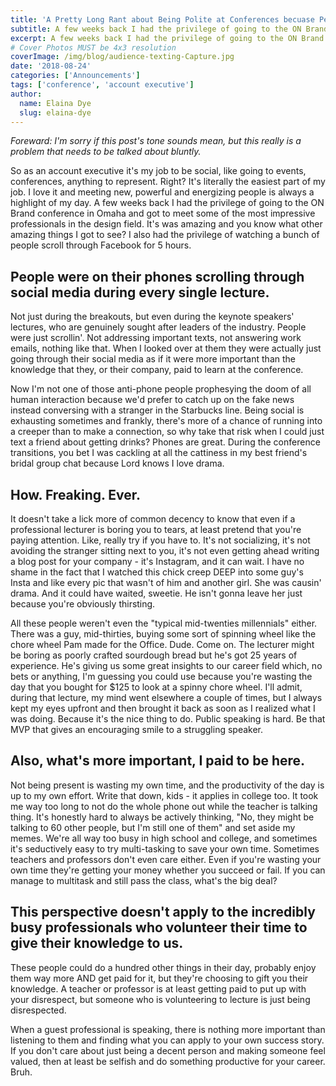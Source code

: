 ```yaml
---
title: 'A Pretty Long Rant about Being Polite at Conferences becuase People Need to Hear It'
subtitle: A few weeks back I had the privilege of going to the ON Brand conference in Omaha and got to meet some of the most impressive professionals in the design field.
excerpt: A few weeks back I had the privilege of going to the ON Brand conference in Omaha and got to meet some of the most impressive professionals in the design field.
# Cover Photos MUST be 4x3 resolution
coverImage: /img/blog/audience-texting-Capture.jpg
date: '2018-08-24'
categories: ['Announcements']
tags: ['conference', 'account executive']
author:
  name: Elaina Dye
  slug: elaina-dye
---
```


_Foreward: I'm sorry if this post's tone sounds mean, but this really is a problem that needs to be talked about bluntly._

So as an account executive it's my job to be social, like going to events, conferences, anything to represent. Right? It's literally the easiest part of my job. I love it and meeting new, powerful and energizing people is always a highlight of my day. A few weeks back I had the privilege of going to the ON Brand conference in Omaha and got to meet some of the most impressive professionals in the design field. It's was amazing and you know what other amazing things I got to see? I also had the privilege of watching a bunch of people scroll through Facebook for 5 hours.

## People were on their phones scrolling through social media during every single lecture.

Not just during the breakouts, but even during the keynote speakers' lectures, who are genuinely sought after leaders of the industry. People were just scrollin'. Not addressing important texts, not answering work emails, nothing like that. When I looked over at them they were actually just going through their social media as if it were more important than the knowledge that they, or their company, paid to learn at the conference.

Now I'm not one of those anti-phone people prophesying the doom of all human interaction because we'd prefer to catch up on the fake news instead conversing with a stranger in the Starbucks line. Being social is exhausting sometimes and frankly, there's more of a chance of running into a creeper than to make a connection, so why take that risk when I could just text a friend about getting drinks? Phones are great. During the conference transitions, you bet I was cackling at all the cattiness in my best friend's bridal group chat because Lord knows I love drama.

## How. Freaking. Ever.

It doesn't take a lick more of common decency to know that even if a professional lecturer is boring you to tears, at least pretend that you're paying attention. Like, really try if you have to. It's not socializing, it's not avoiding the stranger sitting next to you, it's not even getting ahead writing a blog post for your company - it's Instagram, and it can wait. I have no shame in the fact that I watched this chick creep DEEP into some guy's Insta and like every pic that wasn't of him and another girl. She was causin' drama. And it could have waited, sweetie. He isn't gonna leave her just because you're obviously thirsting.

All these people weren't even the "typical mid-twenties millennials" either. There was a guy, mid-thirties, buying some sort of spinning wheel like the chore wheel Pam made for the Office. Dude. Come on. The lecturer might be boring as poorly crafted sourdough bread but he's got 25 years of experience. He's giving us some great insights to our career field which, no bets or anything, I'm guessing you could use because you're wasting the day that you bought for $125 to look at a spinny chore wheel. I'll admit, during that lecture, my mind went elsewhere a couple of times, but I always kept my eyes upfront and then brought it back as soon as I realized what I was doing. Because it's the nice thing to do. Public speaking is hard. Be that MVP that gives an encouraging smile to a struggling speaker.

## Also, what's more important, I paid to be here.

Not being present is wasting my own time, and the productivity of the day is up to my own effort. Write that down, kids - it applies in college too. It took me way too long to not do the whole phone out while the teacher is talking thing. It's honestly hard to always be actively thinking, "No, they might be talking to 60 other people, but I'm still one of them" and set aside my memes. We're all way too busy in high school and college, and sometimes it's seductively easy to try multi-tasking to save your own time. Sometimes teachers and professors don't even care either. Even if you're wasting your own time they're getting your money whether you succeed or fail. If you can manage to multitask and still pass the class, what's the big deal?

## This perspective doesn't apply to the incredibly busy professionals who volunteer their time to give their knowledge to us.

These people could do a hundred other things in their day, probably enjoy them way more AND get paid for it, but they're choosing to gift you their knowledge. A teacher or professor is at least getting paid to put up with your disrespect, but someone who is volunteering to lecture is just being disrespected.

When a guest professional is speaking, there is nothing more important than listening to them and finding what you can apply to your own success story. If you don't care about just being a decent person and making someone feel valued, then at least be selfish and do something productive for your career. Bruh.
